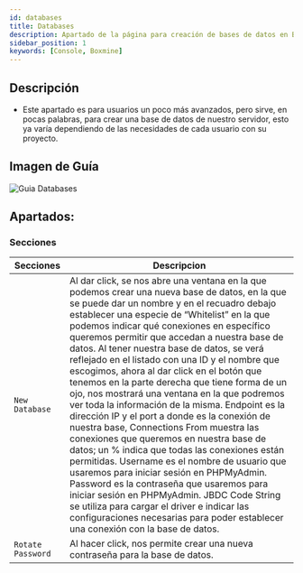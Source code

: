```yaml
---
id: databases
title: Databases
description: Apartado de la página para creación de bases de datos en BoxMine
sidebar_position: 1
keywords: [Console, Boxmine]
---
```


## Descripción

- Este apartado es para usuarios un poco más avanzados, pero sirve, en pocas palabras, para crear una base de datos de nuestro servidor, esto ya varía dependiendo de las necesidades de cada usuario con su proyecto.

## Imagen de Guía

<img src='/img/panel/database.png' alt='Guia Databases' />

## Apartados:

### Secciones

| Secciones        | Descripcion                  |
| --------------- | ------------------------------ |
| `New Database` | Al dar click, se nos abre una ventana en la que podemos crear una nueva base de datos, en la que se puede dar un nombre y en el recuadro debajo establecer una especie de “Whitelist” en la que podemos indicar qué conexiones en específico queremos permitir que accedan a nuestra base de datos. Al tener nuestra base de datos, se verá reflejado en el listado con una ID y el nombre que escogimos, ahora al dar click en el botón que tenemos en la parte derecha que tiene forma de un ojo, nos mostrará una ventana en la que podremos ver toda la información de la misma. Endpoint es la dirección IP y el port a donde es la conexión de nuestra base, Connections From muestra las conexiones que queremos en nuestra base de datos; un % indica que todas las conexiones están permitidas. Username es el nombre de usuario que usaremos para iniciar sesión en PHPMyAdmin. Password es la contraseña que usaremos para iniciar sesión en PHPMyAdmin. JBDC Code String se utiliza para cargar el driver e indicar las configuraciones necesarias para poder establecer una conexión con la base de datos.  |
| `Rotate Password` | Al hacer click, nos permite crear una nueva contraseña para la base de datos. |
